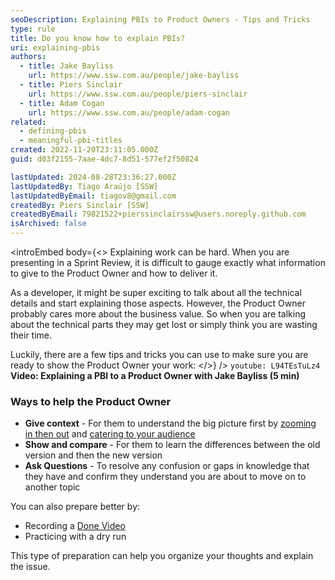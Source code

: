 ```yaml
---
seoDescription: Explaining PBIs to Product Owners - Tips and Tricks
type: rule
title: Do you know how to explain PBIs?
uri: explaining-pbis
authors:
  - title: Jake Bayliss
    url: https://www.ssw.com.au/people/jake-bayliss
  - title: Piers Sinclair
    url: https://www.ssw.com.au/people/piers-sinclair
  - title: Adam Cogan
    url: https://www.ssw.com.au/people/adam-cogan
related:
  - defining-pbis
  - meaningful-pbi-titles
created: 2022-11-20T23:11:05.000Z
guid: d03f2155-7aae-4dc7-8d51-577ef2f50824

lastUpdated: 2024-08-28T23:36:27.000Z
lastUpdatedBy: Tiago Araújo [SSW]
lastUpdatedByEmail: tiagov8@gmail.com
createdBy: Piers Sinclair [SSW]
createdByEmail: 79821522+pierssinclairssw@users.noreply.github.com
isArchived: false
---
```


<introEmbed
  body={<>
Explaining work can be hard. When you are presenting in a Sprint Review, it is difficult to gauge exactly what information to give to the Product Owner and how to deliver it.

As a developer, it might be super exciting to talk about all the technical details and start explaining those aspects. However, the Product Owner probably cares more about the business value. So when you are talking about the technical parts they may get lost or simply think you are wasting their time.

Luckily, there are a few tips and tricks you can use to make sure you are ready to show the Product Owner your work:
  </>}
/>
`youtube: L94TEsTuLz4`
**Video: Explaining a PBI to a Product Owner with Jake Bayliss (5 min)**

### Ways to help the Product Owner

* **Give context** - For them to understand the big picture first by [zooming in then out](/zooming-in-and-out) and [catering to your audience](/catering-to-audience)
* **Show and compare** - For them to learn the differences between the old version and then the new version
* **Ask Questions** - To resolve any confusion or gaps in knowledge that they have and confirm they understand you are about to move on to another topic

You can also prepare better by:

* Recording a [Done Video](/record-a-quick-and-dirty-done-video)
* Practicing with a dry run

This type of preparation can help you organize your thoughts and explain the issue.
